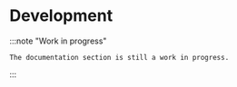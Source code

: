 # Development

:::note "Work in progress"

    The documentation section is still a work in progress.

:::
